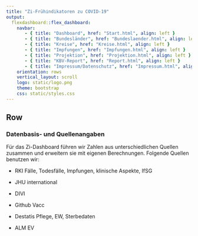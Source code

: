 ```yaml
---
title: "Zi-Frühindikatoren zu COVID-19"
output: 
  flexdashboard::flex_dashboard:
    navbar:
       - { title: "Dashboard", href: "Start.html", align: left }
       - { title: "Bundesländer", href: "Bundeslaender.html", align: left }
       - { title: "Kreise", href: "Kreise.html", align: left }
       - { title: "Impfungen", href: "Impfungen.html", align: left }
       - { title: "Projektion", href: "Projektion.html", align: left }
       - { title: "KBV-Report", href: "Report.html", align: left }
       - { title: "Impressum/Datenschutz", href: "Impressum.html", align: left }
    orientation: rows
    vertical_layout: scroll 
    logo: static/logo.png
    theme: bootstrap
    css: static/styles.css
---
```


## Row

### **Datenbasis- und Quellenangaben**

Für das Zi-Dashboard führen wir Zahlen aus unterschiedlichen Quellen zusammen und erweitern sie mit eigenen Berechnungen. Folgende Quellen benutzen wir:

-   RKI Fälle, Todesfälle, Impfungen, klinische Aspekte, IfSG

-   JHU international

-   DIVI

-   Github Vacc

-   Destatis Pflege, EW, Sterbedaten

-   ALM EV
